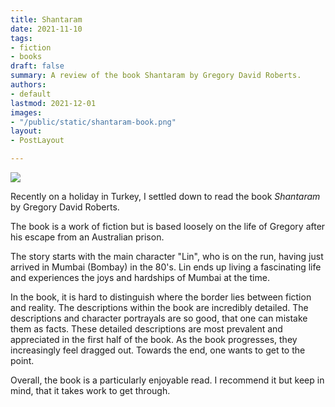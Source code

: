 ```yaml
---
title: Shantaram
date: 2021-11-10
tags:
- fiction
- books
draft: false
summary: A review of the book Shantaram by Gregory David Roberts.
authors:
- default
lastmod: 2021-12-01
images:
- "/public/static/shantaram-book.png"
layout:
- PostLayout

---
```


![](/public/static/shantaram-book.png)

Recently on a holiday in Turkey, I settled down to read the book _Shantaram_ by Gregory David Roberts.

The book is a work of fiction but is based loosely on the life of Gregory after his escape from an Australian prison.

The story starts with the main character "Lin", who is on the run, having just arrived in Mumbai (Bombay) in the 80's.
Lin ends up living a fascinating life and experiences the joys and hardships of Mumbai at the time.

In the book, it is hard to distinguish where the border lies between fiction and reality. The descriptions within the book are incredibly detailed. The descriptions and character portrayals are so good, that one can mistake them as facts. These detailed descriptions are most prevalent and appreciated in the first half of the book. As the book progresses, they increasingly feel dragged out. Towards the end, one wants to get to the point.

Overall, the book is a particularly enjoyable read. I recommend it but keep in mind, that it takes work to get through.